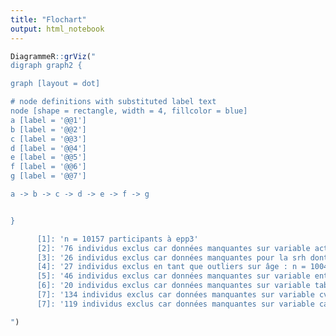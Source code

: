---
title: "Flochart"
output: html_notebook
---

```{r}

DiagrammeR::grViz("
digraph graph2 {

graph [layout = dot]

# node definitions with substituted label text
node [shape = rectangle, width = 4, fillcolor = blue]
a [label = '@@1']
b [label = '@@2']
c [label = '@@3']
d [label = '@@4']
e [label = '@@5']
f [label = '@@6']
g [label = '@@7']

a -> b -> c -> d -> e -> f -> g


}

      [1]: 'n = 10157 participants à epp3'
      [2]: '76 individus exclus car données manquantes sur variable activpro : n = 10081'
      [3]: '26 individus exclus car données manquantes pour la srh dont 16 déjà exclus : n = 10071'
      [4]: '27 individus exclus en tant que outliers sur âge : n = 10044'
      [5]: '46 individus exclus car données manquantes sur variable entourage dont 20 déjà exclus : n = 10018'
      [6]: '20 individus exclus car données manquantes sur variable tabac dont 16 déjà exclus : n = 10014'
      [7]: '134 individus exclus car données manquantes sur variable cvd dont 17 déjà exclus : n = 9897'
      [7]: '119 individus exclus car données manquantes sur variable cancer dont 66 déjà exclus : n = 9831'

")

```






